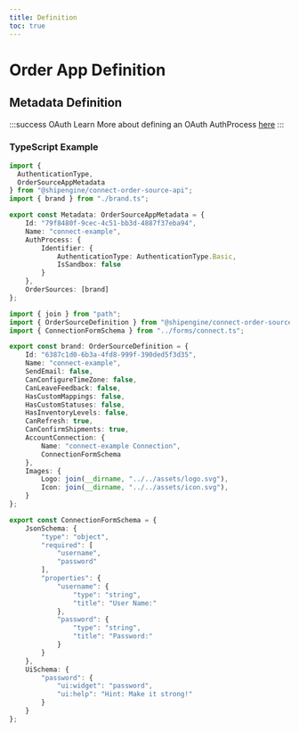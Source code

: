 ```yaml
---
title: Definition
toc: true
---
```


# Order App Definition



## Metadata Definition
<JsonSchema
  definitionId="orders" 
  pointer="#/components/schemas/OrderAppSchema"
/>

:::success OAuth
Learn More about defining an OAuth AuthProcess [here](../oauth/index.md)
:::

### TypeScript Example
```TypeScript definition/index.ts
import { 
  AuthenticationType,
  OrderSourceAppMetadata
} from "@shipengine/connect-order-source-api";
import { brand } from "./brand.ts";

export const Metadata: OrderSourceAppMetadata = {
    Id: "79f8480f-9cec-4c51-bb3d-4887f37eba94",
    Name: "connect-example",
    AuthProcess: {
        Identifier: {
            AuthenticationType: AuthenticationType.Basic,
            IsSandbox: false
        }
    },
    OrderSources: [brand]
};
```
```TypeScript definition/brand.ts
import { join } from "path";
import { OrderSourceDefinition } from "@shipengine/connect-order-source-api";
import { ConnectionFormSchema } from "../forms/connect.ts";

export const brand: OrderSourceDefinition = {
    Id: "6387c1d0-6b3a-4fd8-999f-390ded5f3d35",
    Name: "connect-example",
    SendEmail: false,
    CanConfigureTimeZone: false,
    CanLeaveFeedback: false,
    HasCustomMappings: false,
    HasCustomStatuses: false,
    HasInventoryLevels: false,
    CanRefresh: true,
    CanConfirmShipments: true,
    AccountConnection: {
        Name: "connect-example Connection",
        ConnectionFormSchema
    },
    Images: {
        Logo: join(__dirname, "../../assets/logo.svg"),
        Icon: join(__dirname, "../../assets/icon.svg"),
    }
};
```
```TypeScript forms/connect.ts
export const ConnectionFormSchema = {
    JsonSchema: {
        "type": "object",
        "required": [
            "username",
            "password"
        ],
        "properties": {
            "username": {
                "type": "string",
                "title": "User Name:"
            },
            "password": {
                "type": "string",
                "title": "Password:"
            }
        }
    },
    UiSchema: {
        "password": {
            "ui:widget": "password",
            "ui:help": "Hint: Make it strong!"
        }
    }
};
```

